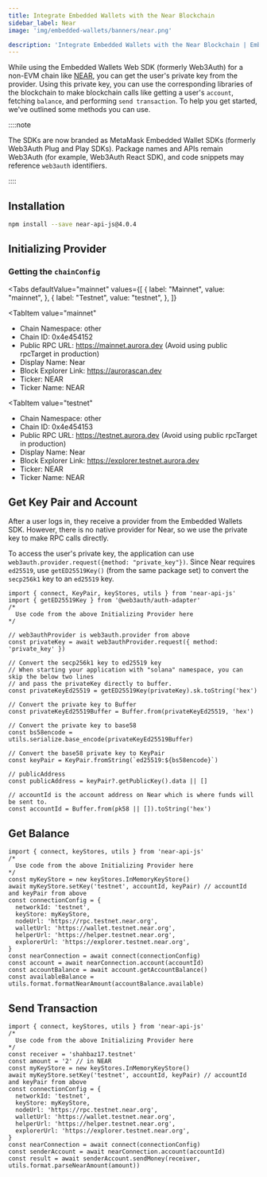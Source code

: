 ```yaml
---
title: Integrate Embedded Wallets with the Near Blockchain
sidebar_label: Near
image: 'img/embedded-wallets/banners/near.png'

description: 'Integrate Embedded Wallets with the Near Blockchain | Embedded Wallets'
---
```



While using the Embedded Wallets Web SDK (formerly Web3Auth) for a non-EVM chain like [NEAR](https://near.org/), you can get the user's private key from the provider. Using this private key, you can use the corresponding libraries of the blockchain to make blockchain calls like getting a user's `account`, fetching `balance`, and performing `send transaction`. To help you get started, we've outlined some methods you can use.

::::note

The SDKs are now branded as MetaMask Embedded Wallet SDKs (formerly Web3Auth Plug and Play SDKs). Package names and APIs remain Web3Auth (for example, Web3Auth React SDK), and code snippets may reference `web3auth` identifiers.

::::

## Installation

```bash npm2yarn
npm install --save near-api-js@4.0.4
```

## Initializing Provider

### Getting the `chainConfig`

<Tabs
 defaultValue="mainnet"
  values={[
    { label: "Mainnet", value: "mainnet", },
    { label: "Testnet", value: "testnet", },
  ]}
>
<TabItem
  value="mainnet"
>

- Chain Namespace: other
- Chain ID: 0x4e454152
- Public RPC URL: https://mainnet.aurora.dev (Avoid using public rpcTarget in production)
- Display Name: Near
- Block Explorer Link: https://aurorascan.dev
- Ticker: NEAR
- Ticker Name: NEAR

</TabItem>

<TabItem
  value="testnet"
>

- Chain Namespace: other
- Chain ID: 0x4e454153
- Public RPC URL: https://testnet.aurora.dev (Avoid using public rpcTarget in production)
- Display Name: Near
- Block Explorer Link: https://explorer.testnet.aurora.dev
- Ticker: NEAR
- Ticker Name: NEAR

</TabItem>
</Tabs>

## Get Key Pair and Account

After a user logs in, they receive a provider from the Embedded Wallets SDK. However, there is no native provider for Near, so we use the private key to make RPC calls directly.

To access the user's private key, the application can use `web3auth.provider.request({method: "private_key"})`. Since Near requires `ed25519`, use `getED25519Key()` (from the same package set) to convert the `secp256k1` key to an `ed25519` key.

```tsx
import { connect, KeyPair, keyStores, utils } from 'near-api-js'
import { getED25519Key } from '@web3auth/auth-adapter'
/*
  Use code from the above Initializing Provider here
*/

// web3authProvider is web3auth.provider from above
const privateKey = await web3authProvider.request({ method: 'private_key' })

// Convert the secp256k1 key to ed25519 key
// When starting your application with "solana" namespace, you can skip the below two lines
// and pass the privateKey directly to buffer.
const privateKeyEd25519 = getED25519Key(privateKey).sk.toString('hex')

// Convert the private key to Buffer
const privateKeyEd25519Buffer = Buffer.from(privateKeyEd25519, 'hex')

// Convert the private key to base58
const bs58encode = utils.serialize.base_encode(privateKeyEd25519Buffer)

// Convert the base58 private key to KeyPair
const keyPair = KeyPair.fromString(`ed25519:${bs58encode}`)

// publicAddress
const publicAddress = keyPair?.getPublicKey().data || []

// accountId is the account address on Near which is where funds will be sent to.
const accountId = Buffer.from(pk58 || []).toString('hex')
```

## Get Balance

```tsx
import { connect, keyStores, utils } from 'near-api-js'
/*
  Use code from the above Initializing Provider here
*/
const myKeyStore = new keyStores.InMemoryKeyStore()
await myKeyStore.setKey('testnet', accountId, keyPair) // accountId and keyPair from above
const connectionConfig = {
  networkId: 'testnet',
  keyStore: myKeyStore,
  nodeUrl: 'https://rpc.testnet.near.org',
  walletUrl: 'https://wallet.testnet.near.org',
  helperUrl: 'https://helper.testnet.near.org',
  explorerUrl: 'https://explorer.testnet.near.org',
}
const nearConnection = await connect(connectionConfig)
const account = await nearConnection.account(accountId)
const accountBalance = await account.getAccountBalance()
const availableBalance = utils.format.formatNearAmount(accountBalance.available)
```

## Send Transaction

```tsx
import { connect, keyStores, utils } from 'near-api-js'
/*
  Use code from the above Initializing Provider here
*/
const receiver = 'shahbaz17.testnet'
const amount = '2' // in NEAR
const myKeyStore = new keyStores.InMemoryKeyStore()
await myKeyStore.setKey('testnet', accountId, keyPair) // accountId and keyPair from above
const connectionConfig = {
  networkId: 'testnet',
  keyStore: myKeyStore,
  nodeUrl: 'https://rpc.testnet.near.org',
  walletUrl: 'https://wallet.testnet.near.org',
  helperUrl: 'https://helper.testnet.near.org',
  explorerUrl: 'https://explorer.testnet.near.org',
}
const nearConnection = await connect(connectionConfig)
const senderAccount = await nearConnection.account(accountId)
const result = await senderAccount.sendMoney(receiver, utils.format.parseNearAmount(amount))
```
